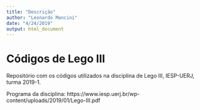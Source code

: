 ```yaml
---
title: "Descrição"
author: "Leonardo Mancini"
date: "4/24/2019"
output: html_document
---
```


# Códigos de Lego III

Repositório com os códigos utilizados na disciplina de Lego III, 
IESP-UERJ, turma 2019-1.

Programa da disciplina:
https://www.iesp.uerj.br/wp-content/uploads/2019/01/Lego-III.pdf

